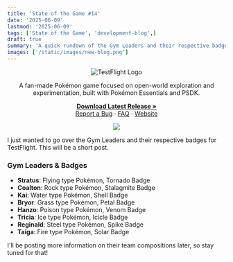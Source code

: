 ```yaml
---
title: 'State of the Game #14'
date: '2025-06-09' 
lastmod: '2025-06-09'
tags: ['State of the Game', 'development-blog',]
draft: true
summary: 'A quick rundown of the Gym Leaders and their respective badges in TestFlight.'
images: ['/static/images/new-blog.png']
---
```


<div align="center">
  <img src="https://i.imgur.com/X1N3ADz.png" alt="TestFlight Logo" />
</div>

<div align="center">
  <p>
    A fan-made Pokémon game focused on open-world exploration and experimentation, built with Pokémon Essentials and PSDK.
  </p>
  <p>
    <a href="https://github.com/EmeraldVoid/Pokemon-TestFlight/releases"><strong>Download Latest Release »</strong></a>
    <br />
    <a href="https://github.com/EmeraldVoid/Pokemon-TestFlight/issues">Report a Bug</a>
    ·
    <a href="https://github.com/EmeraldVoid/Pokemon-TestFlight?tab=readme-ov-file#faq">FAQ</a>
    ·
    <a href="https://pokemon-test-flight.vercel.app">Website</a>
  </p>
</div>

<div align="center"><img src="https://i.imgur.com/lMsf1kG.png" /></div>

I just wanted to go over the Gym Leaders and their respective badges for TestFlight. This will be a short post.

### Gym Leaders & Badges

- **Stratus**: Flying type Pokémon, Tornado Badge
- **Coalton**: Rock type Pokémon, Stalagmite Badge
- **Kai**: Water type Pokémon, Shell Badge
- **Bryor**: Grass type Pokémon, Petal Badge
- **Hanzo**: Poison type Pokémon, Venom Badge
- **Tricia**: Ice type Pokémon, Icicle Badge
- **Reginald**: Steel type Pokémon, Spike Badge
- **Taiga**: Fire type Pokémon, Solar Badge

I'll be posting more information on their team compositions later, so stay tuned for that!

